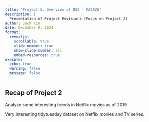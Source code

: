 ```yaml
---
title: "Project 5: Overview of DS2 - FA2025"
description: |
  Presentation of Project Revisions (Focus on Project 2)
author: Jack Kim
date: December 9, 2024
format:
  revealjs:
    scrollable: true
    slide-number: true
    show-slide-number: all
    embed-resources: true
execute:
  echo: true
  warning: false
  message: false
---
```



## Recap of Project 2

Analyze some interesting trends in Netflix movies as of 2019

Very interesting tidytuesday dataset on Netflix movies and TV series.







